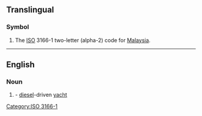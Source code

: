 {{also|Appendix:Variations of "my"}}
==Translingual==

===Symbol===
{{head|mul|symbol}}

# The [[ISO]] 3166-1 two-letter (alpha-2) code for [[Malaysia]].

[[Category:ISO 3166-1]]

----

==English==

===Noun===
{{en-noun}}

# {{init of|en|[[motor]] [[yacht]]|nodot=1}} - [[diesel]]-driven [[yacht]]